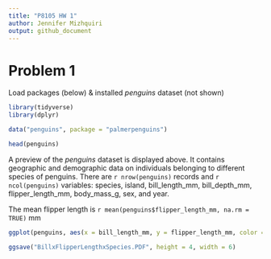 ```yaml
---
title: "P8105 HW 1"
author: Jennifer Mizhquiri
output: github_document
---
```



# Problem 1 

Load packages (below) & installed _penguins_ dataset (not shown)

```r
library(tidyverse)
library(dplyr)
```


```r

data("penguins", package = "palmerpenguins")

head(penguins)

```

A preview of the _penguins_ dataset is displayed above. It contains geographic and demographic data on individuals belonging to different species of penguins. There are `r nrow(penguins)` records and `r ncol(penguins)` variables: species, island, bill_length_mm, bill_depth_mm, flipper_length_mm, body_mass_g, sex, and year. 

The mean flipper length is `r mean(penguins$flipper_length_mm, na.rm = TRUE)` mm



```r

ggplot(penguins, aes(x = bill_length_mm, y = flipper_length_mm, color = species)) + geom_point() + xlab("Bill Length (mm)") + ylab("Flipper length (mm)") + ggtitle("Gentoo sp. have longer bills and flipper lengths than Adelie and Chinstrap species")

ggsave("BillxFlipperLengthxSpecies.PDF", height = 4, width = 6)

```


